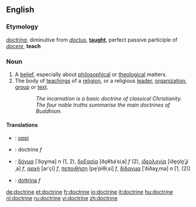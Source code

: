==English==

===Etymology===
{{L.}} ''[[doctrina]]'', diminutive from ''[[doctus]]'', '''[[taught]]''', perfect passive participle of ''[[docere]]'', '''teach'''

===Noun===
{{en-noun}}
# A [[belief]], especially about [[philosophical]] or [[theological]] matters.
# The body of [[teaching]]s of a [[religion]], or a religious [[leader]], [[organization]], [[group]] or [[text]].
::''The incarnation is a basic doctrine of classical Christianity.''
::''The four noble truths summarise the main doctrines of Buddhism.''

====Translations====
{{trans-top|a belief}}
{{trans-mid}}
{{trans-bottom}}

{{trans-top|the body of beliefs or teachings}}
{{trans-mid}}
{{trans-bottom}}

{{checktrans}}
{{trans-top|Translations to be categorised}}
*{{ttbc|Finnish}}: [[oppi]]
*{{ttbc|French}}: doctrine ''f''
{{trans-mid}}
*{{ttbc|Greek}}: [[δόγμα]] [ˈðo̞ɣma] ''n'' (1, 2), [[δοξασία]] [ðo̞k͡saˈsiˌa] ''f'' (2), [[ιδεολογία]] [iðe̞o̞lo̞ˈʝiˌa] ''f'', [[αρχή]] [arˈçi] ''f'', [[πεποιθήση]] [pe̞ˈpiθiˌsi] ''f'', [[δίδαγμα]] [ˈðiðaɣˌma] ''n'' [1, (2)]
*{{ttbc|Italian}}: [[dottrina]] ''f''
{{trans-bottom}}

[[de:doctrine]]
[[et:doctrine]]
[[fr:doctrine]]
[[io:doctrine]]
[[it:doctrine]]
[[hu:doctrine]]
[[nl:doctrine]]
[[ru:doctrine]]
[[vi:doctrine]]
[[zh:doctrine]]